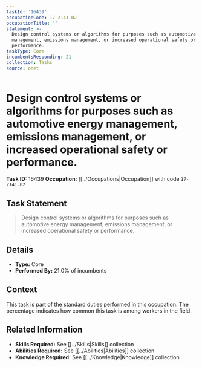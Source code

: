 ```yaml
---
taskId: '16439'
occupationCode: 17-2141.02
occupationTitle: ''
statement: >-
  Design control systems or algorithms for purposes such as automotive energy
  management, emissions management, or increased operational safety or
  performance.
taskType: Core
incumbentsResponding: 21
collection: Tasks
source: onet
---
```

# Design control systems or algorithms for purposes such as automotive energy management, emissions management, or increased operational safety or performance.

**Task ID:** 16439
**Occupation:** [[../Occupations|Occupation]] with code `17-2141.02`

## Task Statement

> Design control systems or algorithms for purposes such as automotive energy management, emissions management, or increased operational safety or performance.

## Details

- **Type:** Core
- **Performed By:** 21.0% of incumbents

## Context

This task is part of the standard duties performed in this occupation. The percentage indicates how common this task is among workers in the field.

## Related Information

- **Skills Required:** See [[../Skills|Skills]] collection
- **Abilities Required:** See [[../Abilities|Abilities]] collection
- **Knowledge Required:** See [[../Knowledge|Knowledge]] collection
